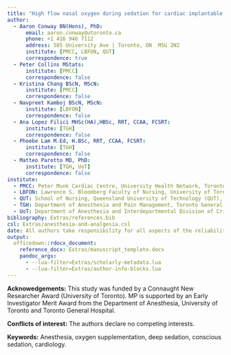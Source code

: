 ```yaml
---
title: "High flow nasal oxygen during sedation for cardiac implantable electronic device procedures: A randomized controlled trial"
author:
  - Aaron Conway BN(Hons), PhD:
      email: aaron.conway@utoronto.ca
      phone: +1 416 946 7112
      address: 585 University Ave | Toronto, ON  M5G 2N2
      institute: [PMCC, LBFON, QUT]
      correspondence: true
  - Peter Collins MStats:
      institute: [PMCC]
      correspondence: false
  - Kristina Chang BScN, MScN:
      institute: [PMCC]
      correspondence: false
  - Navpreet Kamboj BScN, MScN:
      institute: [LBFON]
      correspondence: false
  - Ana Lopez Filici MHSc(HA),HBSc, RRT, CCAA, FCSRT:
      institute: [TGH]
      correspondence: false
  - Phoebe Lam M.Ed, H.BSc, RRT, CCAA, FCSRT:
      institute: [TGH]
      correspondence: false
  - Matteo Parotto MD, PhD:
      institute: [TGH, UoT]
      correspondence: false
institute:
  - PMCC: Peter Munk Cardiac Centre, University Health Network, Toronto, Canada
  - LBFON: Lawrence S. Bloomberg Faculty of Nursing, University of Toronto, Toronto, Canada
  - QUT: School of Nursing, Queensland University of Technology (QUT), Brisbane, Australia
  - TGH: Department of Anesthesia and Pain Management, Toronto General Hospital, UHN, Toronto, Canada
  - UoT: Department of Anesthesia and Interdepartmental Division of Critical Care Medicine, University of Toronto, Toronto, Canada
bibliography: Extras/references.bib
csl: Extras/anesthesia-and-analgesia.csl
date: All authors take responsibility for all aspects of the reliability and freedom from bias of the data presented and their discussed interpretation.
output:
  officedown::rdocx_document:
    reference_docx: Extras/manuscript_template.docx
    pandoc_args:
      - --lua-filter=Extras/scholarly-metadata.lua
      - --lua-filter=Extras/author-info-blocks.lua
---
```



**Acknowedgements:** This study was funded by a Connaught New Researcher Award (University of Toronto). MP is supported by an Early Investigator Merit Award from the Department of Anesthesia, University of Toronto and Toronto General Hospital.

**Conflicts of interest:** The authors declare no competing interests.

**Keywords:** Anesthesia, oxygen supplementation, deep sedation, conscious sedation, cardiology.
